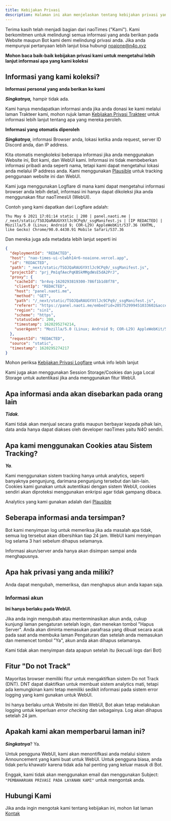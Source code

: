 ```yaml
---
title: Kebijakan Privasi
description: Halaman ini akan menjelaskan tentang kebijakan privasi yang anda akan berikan kepada kami
---
```


Terima kasih telah menjadi bagian dari naoTimes ("Kami"). Kami berkomitmen untuk melindungi semua informasi yang anda berikan pada Website maupun Bot kami demi melindungi privasi anda. Jika anda mempunyai pertanyaan lebih lanjut bisa hubungi noaione@n4o.xyz

**Mohon baca baik-baik kebijakan privasi kami untuk mengetahui lebih lanjut informasi apa yang kami koleksi**

## Informasi yang kami koleksi?

**Informasi personal yang anda berikan ke kami**

***Singkatnya,*** hampir tidak ada.

Kami hanya mendapatkan informasi anda jika anda donasi ke kami melalui laman Trakteer kami, mohon rujuk laman [Kebijakan Privasi Trakteer](https://trakteer.id/privacy-policy) untuk informasi lebih lanjut tentang apa yang mereka peroleh.

**Informasi yang otomatis diperoleh**

***Singkatnya***, informasi Browser anda, lokasi ketika anda request, server ID Discord anda, dan IP address.

Kita otomatis mengkoleksi beberapa informasi jika anda menggunakan Website ini, Bot kami, dan WebUI kami. Informasi ini tidak membeberkan informasi pribadi anda seperti nama, tetapi kami dapat mengetahui lokasi anda melalui IP address anda. Kami menggunakan [Plausible](https://plausible.io/privacy-focused-web-analytics) untuk tracking penggunaan website ini dan WebUI.

Kami juga menggunakan Logflare di mana kami dapat mengetahui informasi browser anda lebih detail, informasi ini hanya dapat dikoleksi jika anda menggunakan fitur naoTimesUI (WebUI).

Contoh yang kami dapatkan dari Logflare adalah:

```
Thu May 6 2021 17:01:14 static | 200 | panel.naoti.me | /_next/static/TSOJQaRAUGYXtlJc9CPq9/_ssgManifest.js | [IP REDACTED] | Mozilla/5.0 (Linux; Android 9; COR-L29) AppleWebKit/537.36 (KHTML, like Gecko) Chrome/90.0.4430.91 Mobile Safari/537.36
```

Dan mereka juga ada metadata lebih lanjut seperti ini

```json
{
  "deploymentId": "REDACTED",
  "host": "nao-times-ui-clwbh14r6-noaione.vercel.app",
  "id": "REDACTED",
  "path": "_next/static/TSOJQaRAUGYXtlJc9CPq9/_ssgManifest.js",
  "projectId": "prj_Pm1qfAecPqKBSkMMgdWsE5dA2PrJ",
  "proxy": {
    "cacheId": "br4vq-1620293819300-786f1b1d8f78",
    "clientIp": "REDACTED",
    "host": "panel.naoti.me",
    "method": "GET",
    "path": "/_next/static/TSOJQaRAUGYXtlJc9CPq9/_ssgManifest.js",
    "referer": "https://panel.naoti.me/embed?id=205752999451033602&accent=blue",
    "region": "sin1",
    "scheme": "https",
    "statusCode": 200,
    "timestamp": 1620295274214,
    "userAgent": "Mozilla/5.0 (Linux; Android 9; COR-L29) AppleWebKit/537.36 (KHTML, like Gecko) Chrome/90.0.4430.91 Mobile Safari/537.36"
  },
  "requestId": "REDACTED",
  "source": "static",
  "timestamp": 1620295274217
}
```

Mohon periksa [Kebijakan Privasi Logflare](https://logflare.app/privacy) untuk info lebih lanjut

Kami juga akan menggunakan Session Storage/Cookies dan juga Local Storage untuk autentikasi jika anda menggunakan fitur WebUI.

## Apa informasi anda akan disebarkan pada orang lain

***Tidak***.

Kami tidak akan menjual secara gratis maupun berbayar kepada pihak lain, data anda hanya dapat diakses oleh developer naoTimes yaitu N4O sendiri.

## Apa kami menggunakan Cookies atau Sistem Tracking?

***Ya***.

Kami menggunakan sistem tracking hanya untuk analytics, seperti banyaknya pengunjung, darimana pengunjung tersebut dan lain-lain.
Cookies kami gunakan untuk autentikasi dengan sistem WebUI, cookies sendiri akan diproteksi menggunakan enkripsi agar tidak gampang dibaca.

Analytics yang kami gunakan adalah dari [Plausible](https://plausible.io/privacy-focused-web-analytics)

## Seberapa informasi anda tersimpan?

Bot kami menyimpan log untuk memeriksa jika ada masalah apa tidak, semua log tersebut akan dibersihkan tiap 24 jam.
WebUI kami menyimpan log selama 3 hari sebelum dihapus selamanya.

Informasi akun/server anda hanya akan disimpan sampai anda menghapusnya.

## Apa hak privasi yang anda miliki?

Anda dapat mengubah, memeriksa, dan menghapus akun anda kapan saja.

### Informasi akun
**Ini hanya berlaku pada WebUI.**

Jika anda ingin mengubah atau menterminasikan akun anda, cukup kunjungi laman pengaturan setelah login, dan menekan tombol "Hapus Server". Anda akan diminta memasukan parafrasa yang dibuat secara acak pada saat anda membuka laman Pengaturan dan setelah anda memasukan dan memencet tombol "Ya", akun anda akan dihapus selamanya.

Kami tidak akan menyimpan data apapun setelah itu (kecuali logs dari Bot)

## Fitur "Do not Track"
Mayoritas browser memiliki fitur untuk mengaktifkan sistem Do not Track (DNT). DNT dapat diaktifkan untuk membuat sistem analytics mati, tetapi ada kemungkinan kami tetap memiliki sedikit informasi pada sistem error logging yang kami gunakan untuk WebUI.

Ini hanya berlaku untuk Website ini dan WebUI, Bot akan tetap melakukan logging untuk keperluan *error checking* dan sebagainya. Log akan dihapus setelah 24 jam.

## Apakah kami akan memperbarui laman ini?
***Singkatnya***? Ya.

Untuk pengguna WebUI, kami akan menontifkasi anda melalui sistem Announcement yang kami buat untuk WebUI. Untuk pengguna biasa, anda tidak perlu khawatir karena tidak ada hal penting yang keluar masuk di Bot.

Enggak, kami tidak akan menggunakan email dan menggunakan Subject: `"PEMBAHARUAN PRIVASI PADA LAYANAN KAMI"` untuk mengontak anda.

## Hubungi Kami

Jika anda ingin mengotak kami tentang kebijakan ini, mohon liat laman [Kontak](/kontak)